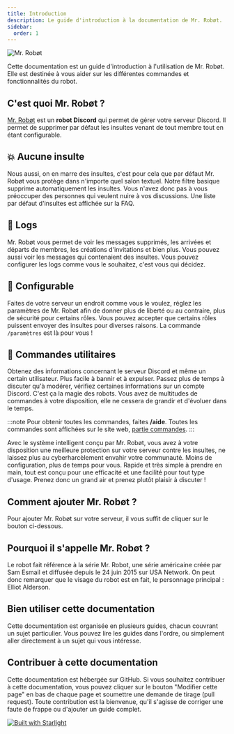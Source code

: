 ```yaml
---
title: Introduction
description: Le guide d'introduction à la documentation de Mr. Robøt.
sidebar:
  order: 1
---
```


![Mr. Robøt](/banner_seo.png)

Cette documentation est un guide d'introduction à l'utilisation de Mr. Robøt. Elle est destinée à vous aider sur les différentes commandes et fonctionnalités du robot.

## C'est quoi Mr. Robøt ?

[Mr. Robøt](https://mrrobot.app) est un **robot Discord** qui permet de gérer votre serveur Discord. Il permet de supprimer par défaut les insultes venant de tout membre tout en étant configurable.

## 💥 **Aucune insulte**

Nous aussi, on en marre des insultes, c'est pour cela que par défaut Mr. Robøt vous protège dans n'importe quel salon textuel.
Notre filtre basique supprime automatiquement les insultes. Vous n'avez donc pas à vous préoccuper des personnes qui veulent nuire à vos discussions.
Une liste par défaut d'insultes est affichée sur la FAQ.

## 📜 **Logs**

Mr. Robøt vous permet de voir les messages supprimés, les arrivées et départs de membres, les créations d'invitations et bien plus.
Vous pouvez aussi voir les messages qui contenaient des insultes. Vous pouvez configurer les logs comme vous le souhaitez, c'est vous qui décidez.

## 🔨 **Configurable**

Faites de votre serveur un endroit comme vous le voulez, réglez les paramètres de Mr. Robøt afin de donner plus de liberté ou au contraire, plus de sécurité pour certains rôles.
Vous pouvez accepter que certains rôles puissent envoyer des insultes pour diverses raisons.
La commande `/paramètres` est là pour vous !

## 🔎 **Commandes utilitaires**

Obtenez des informations concernant le serveur Discord et même un certain utilisateur. Plus facile à bannir et à expulser.
Passez plus de temps à discuter qu'à modérer, vérifiez certaines informations sur un compte Discord. C'est ça la magie des robots.
Vous avez de multitudes de commandes à votre disposition, elle ne cessera de grandir et d'évoluer dans le temps.


:::note
Pour obtenir toutes les commandes, faites **/aide**.
Toutes les commandes sont affichées sur le site web, [partie commandes](https://mrrobot.app/#commands).
:::

<CardGrid>
  <Card title="SYSTÈME INTELLIGENT">
    Avec le système intelligent conçu par Mr. Robøt, vous avez à votre disposition une meilleure protection sur votre serveur contre les insultes, ne laissez plus au cyberharcèlement envahir votre communauté.
  </Card>
  <Card title="INSTALLATION FACILE">
    Moins de configuration, plus de temps pour vous. Rapide et très simple à prendre en main, tout est conçu pour une efficacité et une facilité pour tout type d'usage. Prenez donc un grand air et prenez plutôt plaisir à discuter !
  </Card>
</CardGrid>

## Comment ajouter Mr. Robøt ?

Pour ajouter Mr. Robøt sur votre serveur, il vous suffit de cliquer sur le bouton ci-dessous.

<CardGrid>
  <LinkCard
    title="Ajouter Mr. Robøt"
    href="https://mrrobot.app/add"
  />
  <LinkCard
    title="Répertoire d'App Discord"
    href="https://discord.com/application-directory/308655472452304896"
  />
</CardGrid>

## Pourquoi il s'appelle Mr. Robøt ?

Le robot fait référence à la série Mr. Robot, une série américaine créée par Sam Esmail et diffusée depuis le 24 juin 2015 sur USA Network.
On peut donc remarquer que le visage du robot est en fait, le personnage principal : Elliot Alderson.
<CardGrid>
  <LinkCard
    title="En savoir plus sur la série"
    href="https://fr.wikipedia.org/wiki/Mr._Robot_(s%C3%A9rie_t%C3%A9l%C3%A9vis%C3%A9e)"
  />
  <LinkCard
    title="À propos de Mr. Robøt"
    href="https://mrrobot.app/about"
  />
</CardGrid>

## Bien utiliser cette documentation

Cette documentation est organisée en plusieurs guides, chacun couvrant un sujet particulier. Vous pouvez lire les guides dans l'ordre, ou simplement aller directement à un sujet qui vous intéresse.

## Contribuer à cette documentation

Cette documentation est hébergée sur GitHub. Si vous souhaitez contribuer à cette documentation, vous pouvez cliquer sur le bouton "Modifier cette page" en bas de chaque page et soumettre une demande de tirage (pull request).
Toute contribution est la bienvenue, qu'il s'agisse de corriger une faute de frappe ou d'ajouter un guide complet.

[![Built with Starlight](https://astro.badg.es/v2/built-with-starlight/medium.svg)](https://starlight.astro.build)